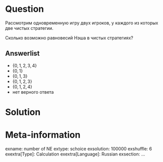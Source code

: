 ```r
```

Question
========
Рассмотрим одновременную игру двух игроков, у каждого из которых две чистых стратегии. 

Сколько возможно равновесий Нэша в чистых стратегиях?

Answerlist
----------
* $\{0, 1, 2, 3, 4\}$
* $\{0, 1\}$
* $\{0, 1, 3 \}$
* $\{0, 1, 2, 3\}$
* $\{0, 1, 2, 4\}$
* нет верного ответа 


Solution
========


Meta-information
================
exname: number of NE
extype: schoice
exsolution: 100000
exshuffle: 6
exextra[Type]: Calculation
exextra[Language]: Russian
exsection: ...
